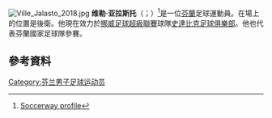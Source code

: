 [[File:Ville_Jalasto_2018.jpg|thumb]]
'''维勒·亚拉斯托'''（{{lang-fi|Ville Jalasto}}；{{bd|1986年|4月19日}}）<ref>[http://www.soccerway.com/players/ville-jalasto/8376/ Soccerway profile]</ref>是一位[[芬蘭|芬蘭]]足球運動員。在場上的位置是後衛。他現在效力於[[挪威足球超級聯賽|挪威足球超級聯賽]]球隊[[史達比克足球俱樂部|史達比克足球俱樂部]]。他也代表芬蘭國家足球隊參賽。

==參考資料==
{{Reflist}}

{{DEFAULTSORT:Jalasto, Ville}}
[[Category:芬兰男子足球运动员|Category:芬兰男子足球运动员]]